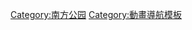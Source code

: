 <noinclude>
{{NoteTA
| G1=Games
| 1=zh-cn:完整破碎; zh-tw:浣熊俠聯盟;
| 2=zh-cn:真理之杖; zh-tw:真實之杖;
| G2=SouthPark
}}
</noinclude>{{navbox 
| name  = South Park
| title = [[南方公园]]
| state = {{{state|autocollapse}}}|

| bodyclass  = hlist
| basestyle  = background-color: #c7e1d6
| abovestyle = font-weight: bold

| group1 = [[南方公園角色列表|角色]]
| list1  = 
* [[南方公園角色列表]]
* [[斯坦·马希]]
* [[凯尔·布拉夫斯其]]
* [[埃里克·卡特曼]]
* [[肯尼·麦克康米克]]

| group2 = 剧集
| list2  = 
* [[南方四賤客動畫集數列表]]（[[南方四賤客集數列表 (第1–10季)|第1–10季]]、[[南方四賤客集數列表 (第11–20季)|第11–20季]]）
* [[南方公园剧场版]]
* [[南方公园：新冠之后]]
* [[南方公园受争议的剧集列表]]

| group3 = 主創
| list3  = 
* [[特雷·帕克]]
* [[马特·斯通]]

| group4 = 遊戲
| list4  = 
* [[南方公园：真理之杖]]
* [[南方公园：完整破碎]]
* [[南方四賤客：手機毀滅者]]

| group5 = 相關
| list5  = 
* [[聖誕精神]]（前身）
}}<noinclude>

{{collapsible option}}

[[Category:南方公园]]
[[Category:動畫導航模板]]</noinclude>